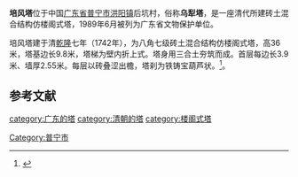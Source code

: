{{coord|23.455978|N|116.228807|E|display=title|scale:10000}}
{{文物保护单位
| 级别 = 省级
| 名称 = 培风塔
| 省区市 = 广东省
| 图片 = Peifeng Tower.jpg
| 编号 = 3-58
| 分类 = 古建筑
| 时代 = 
| 所在 = [[普宁市|普宁市]]
| 登录 = 1989年6月
}}
'''培风塔'''位于中国[[广东省|广东省]][[普宁市|普宁市]][[洪阳镇|洪阳镇]]后坑村，俗称'''乌犁塔'''，是一座清代所建砖土混合结构仿楼阁式塔，1989年6月被列为广东省文物保护单位。

培风塔建于清[[乾隆|乾隆]]七年（1742年），为八角七级砖土混合结构仿楼阁式塔，高36米，塔基边长9.8米，塔梯为壁内折上式。塔身用三合土夯筑而成。首层每边长3.9米、墙厚2.55米。每层以砖叠涩出檐，塔刹为铁铸宝葫芦状。<ref>{{cite web |1= |title=普宁 培风塔 |url=http://www.gdwh.com.cn/wwtd/2008/0916/article_339.html |accessdate=2013-10-26 |archive-date=2019-08-13 |archive-url=https://web.archive.org/web/20190813030047/http://www.gdwh.com.cn/wwtd/2008/0916/article_339.html |dead-url=no }}</ref>。

==参考文献==
{{commonscat|Peifeng Pagoda (Puning)}}
{{reflist}}

[[category:广东的塔|category:广东的塔]]
[[category:清朝的塔|category:清朝的塔]]
[[category:楼阁式塔|category:楼阁式塔]]
[[Category:普宁市|Category:普宁市]]